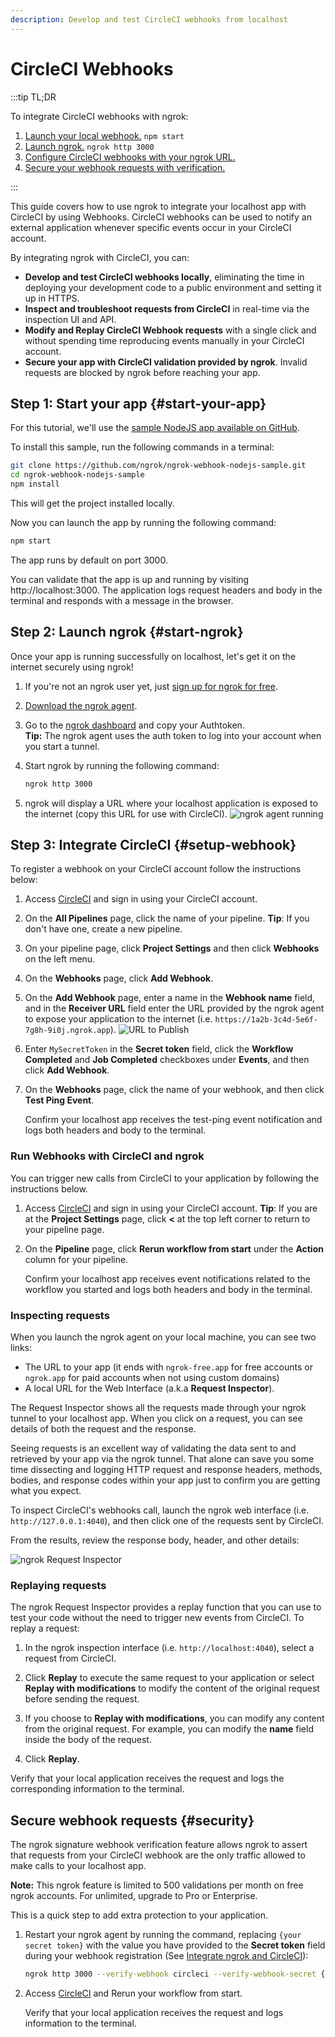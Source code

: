 ```yaml
---
description: Develop and test CircleCI webhooks from localhost
---
```


# CircleCI Webhooks

:::tip TL;DR

To integrate CircleCI webhooks with ngrok:

1. [Launch your local webhook.](#start-your-app) `npm start`
1. [Launch ngrok.](#start-ngrok) `ngrok http 3000`
1. [Configure CircleCI webhooks with your ngrok URL.](#setup-webhook)
1. [Secure your webhook requests with verification.](#security)

:::

This guide covers how to use ngrok to integrate your localhost app with CircleCI by using Webhooks.
CircleCI webhooks can be used to notify an external application whenever specific events occur in your CircleCI account.

By integrating ngrok with CircleCI, you can:

- **Develop and test CircleCI webhooks locally**, eliminating the time in deploying your development code to a public environment and setting it up in HTTPS.
- **Inspect and troubleshoot requests from CircleCI** in real-time via the inspection UI and API.
- **Modify and Replay CircleCI Webhook requests** with a single click and without spending time reproducing events manually in your CircleCI account.
- **Secure your app with CircleCI validation provided by ngrok**. Invalid requests are blocked by ngrok before reaching your app.

## **Step 1**: Start your app {#start-your-app}

For this tutorial, we'll use the [sample NodeJS app available on GitHub](https://github.com/ngrok/ngrok-webhook-nodejs-sample).

To install this sample, run the following commands in a terminal:

```bash
git clone https://github.com/ngrok/ngrok-webhook-nodejs-sample.git
cd ngrok-webhook-nodejs-sample
npm install
```

This will get the project installed locally.

Now you can launch the app by running the following command:

```bash
npm start
```

The app runs by default on port 3000.

You can validate that the app is up and running by visiting http://localhost:3000. The application logs request headers and body in the terminal and responds with a message in the browser.

## **Step 2**: Launch ngrok {#start-ngrok}

Once your app is running successfully on localhost, let's get it on the internet securely using ngrok!

1. If you're not an ngrok user yet, just [sign up for ngrok for free](https://ngrok.com/signup).

1. [Download the ngrok agent](https://download.ngrok.com).

1. Go to the [ngrok dashboard](https://dashboard.ngrok.com) and copy your Authtoken. <br />
   **Tip:** The ngrok agent uses the auth token to log into your account when you start a tunnel.
1. Start ngrok by running the following command:

   ```bash
   ngrok http 3000
   ```

1. ngrok will display a URL where your localhost application is exposed to the internet (copy this URL for use with CircleCI).
   ![ngrok agent running](/img/integrations/launch_ngrok_tunnel.png)

## **Step 3**: Integrate CircleCI {#setup-webhook}

To register a webhook on your CircleCI account follow the instructions below:

1. Access [CircleCI](https://www.circleci.com/) and sign in using your CircleCI account.

1. On the **All Pipelines** page, click the name of your pipeline.
   **Tip**: If you don't have one, create a new pipeline.

1. On your pipeline page, click **Project Settings** and then click **Webhooks** on the left menu.

1. On the **Webhooks** page, click **Add Webhook**.

1. On the **Add Webhook** page, enter a name in the **Webhook name** field, and in the **Receiver URL** field enter the URL provided by the ngrok agent to expose your application to the internet (i.e. `https://1a2b-3c4d-5e6f-7g8h-9i0j.ngrok.app`).
   ![URL to Publish](img/ngrok_url_configuration_circleci.png)

1. Enter `MySecretToken` in the **Secret token** field, click the **Workflow Completed** and **Job Completed** checkboxes under **Events**, and then click **Add Webhook**.

1. On the **Webhooks** page, click the name of your webhook, and then click **Test Ping Event**.

   Confirm your localhost app receives the test-ping event notification and logs both headers and body to the terminal.

### Run Webhooks with CircleCI and ngrok

You can trigger new calls from CircleCI to your application by following the instructions below.

1. Access [CircleCI](https://www.circleci.com/) and sign in using your CircleCI account.
   **Tip**: If you are at the **Project Settings** page, click **&lt;** at the top left corner to return to your pipeline page.

1. On the **Pipeline** page, click **Rerun workflow from start** under the **Action** column for your pipeline.

   Confirm your localhost app receives event notifications related to the workflow you started and logs both headers and body in the terminal.

### Inspecting requests

When you launch the ngrok agent on your local machine, you can see two links:

- The URL to your app (it ends with `ngrok-free.app` for free accounts or `ngrok.app` for paid accounts when not using custom domains)
- A local URL for the Web Interface (a.k.a **Request Inspector**).

The Request Inspector shows all the requests made through your ngrok tunnel to your localhost app. When you click on a request, you can see details of both the request and the response.

Seeing requests is an excellent way of validating the data sent to and retrieved by your app via the ngrok tunnel. That alone can save you some time dissecting and logging HTTP request and response headers, methods, bodies, and response codes within your app just to confirm you are getting what you expect.

To inspect CircleCI's webhooks call, launch the ngrok web interface (i.e. `http://127.0.0.1:4040`), and then click one of the requests sent by CircleCI.

From the results, review the response body, header, and other details:

![ngrok Request Inspector](img/ngrok_introspection_circleci_webhooks.png)

### Replaying requests

The ngrok Request Inspector provides a replay function that you can use to test your code without the need to trigger new events from CircleCI. To replay a request:

1. In the ngrok inspection interface (i.e. `http://localhost:4040`), select a request from CircleCI.

1. Click **Replay** to execute the same request to your application or select **Replay with modifications** to modify the content of the original request before sending the request.

1. If you choose to **Replay with modifications**, you can modify any content from the original request. For example, you can modify the **name** field inside the body of the request.

1. Click **Replay**.

Verify that your local application receives the request and logs the corresponding information to the terminal.

## Secure webhook requests {#security}

The ngrok signature webhook verification feature allows ngrok to assert that requests from your CircleCI webhook are the only traffic allowed to make calls to your localhost app.

**Note:** This ngrok feature is limited to 500 validations per month on free ngrok accounts. For unlimited, upgrade to Pro or Enterprise.

This is a quick step to add extra protection to your application.

1. Restart your ngrok agent by running the command, replacing `{your secret token}` with the value you have provided to the **Secret token** field during your webhook registration (See [Integrate ngrok and CircleCI](#setup-webhook)):

   ```bash
   ngrok http 3000 --verify-webhook circleci --verify-webhook-secret {your secret token}
   ```

1. Access [CircleCI](https://www.circleci.com/) and Rerun your workflow from start.

   Verify that your local application receives the request and logs information to the terminal.
